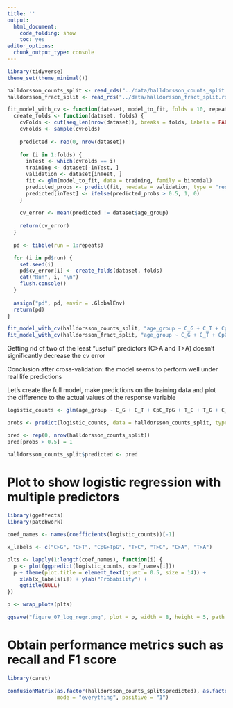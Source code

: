 ```yaml
---
title: ''
output:
  html_document:
    code_folding: show
    toc: yes
editor_options:
  chunk_output_type: console
---
```


```r
library(tidyverse)
theme_set(theme_minimal())

halldorsson_counts_split <- read_rds("../data/halldorsson_counts_split.rds") |> as.data.frame()
halldorsson_fract_split <- read_rds("../data/halldorsson_fract_split.rds") |> as.data.frame()
```

```r
fit_model_with_cv <- function(dataset, model_to_fit, folds = 10, repeats) {
  create_folds <- function(dataset, folds) {
    cvFolds <- cut(seq_len(nrow(dataset)), breaks = folds, labels = FALSE)
    cvFolds <- sample(cvFolds)
    
    predicted <- rep(0, nrow(dataset))
    
    for (i in 1:folds) {
      inTest <- which(cvFolds == i)
      training <- dataset[-inTest, ]
      validation <- dataset[inTest, ]
      fit <- glm(model_to_fit, data = training, family = binomial)
      predicted_probs <- predict(fit, newdata = validation, type = "response")
      predicted[inTest] <- ifelse(predicted_probs > 0.5, 1, 0)
    }
    
    cv_error <- mean(predicted != dataset$age_group)
    
    return(cv_error)
  }
  
  pd <- tibble(run = 1:repeats)

  for (i in pd$run) {
    set.seed(i)
    pd$cv_error[i] <- create_folds(dataset, folds)
    cat("Run", i, "\n")
    flush.console()
  }
  
  assign("pd", pd, envir = .GlobalEnv)
  return(pd)
}
```

```r
fit_model_with_cv(halldorsson_counts_split, "age_group ~ C_G + C_T + CpG_TpG + T_C + T_G + C_A + T_A", 10, 5)
fit_model_with_cv(halldorsson_fract_split, "age_group ~ C_G + C_T + CpG_TpG + T_C + T_G + C_A + T_A", 10, 5)
```

Getting rid of two of the least "useful" predictors (C>A and T>A) doesn't significantly decrease the cv error

Conclusion after cross-validation: the model seems to perform well under real life predictions

Let's create the full model, make predictions on the training data and plot the difference to the actual values of the response variable

```r
logistic_counts <- glm(age_group ~ C_G + C_T + CpG_TpG + T_C + T_G + C_A + T_A, data = halldorsson_counts_split, family = binomial)
```

```r
probs <- predict(logistic_counts, data = halldorsson_counts_split, type = "response")

pred <- rep(0, nrow(halldorsson_counts_split))
pred[probs > 0.5] = 1

halldorsson_counts_split$predicted <- pred
```

# Plot to show logistic regression with multiple predictors
```r
library(ggeffects)
library(patchwork)

coef_names <- names(coefficients(logistic_counts))[-1]

x_labels <- c("C>G", "C>T", "CpG>TpG", "T>C", "T>G", "C>A", "T>A")

plts <- lapply(1:length(coef_names), function(i) {
  p <- plot(ggpredict(logistic_counts, coef_names[i]))
  p + theme(plot.title = element_text(hjust = 0.5, size = 14)) +
    xlab(x_labels[i]) + ylab("Probability") +
    ggtitle(NULL)
})

p <- wrap_plots(plts)

ggsave("figure_07_log_regr.png", plot = p, width = 8, height = 5, path = "./../../Figures/")
```

# Obtain performance metrics such as recall and F1 score
```r
library(caret)

confusionMatrix(as.factor(halldorsson_counts_split$predicted), as.factor(halldorsson_counts_split$age_group),
                mode = "everything", positive = "1")
```


